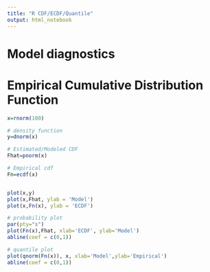 ```yaml
---
title: "R CDF/ECDF/Quantile"
output: html_notebook
---
```


# Model diagnostics

# Empirical Cumulative Distribution Function

```r
x=rnorm(100)

# density function
y=dnorm(x)

# Estimated/Modeled CDF
Fhat=pnorm(x)

# Empirical cdf
Fn=ecdf(x)


plot(x,y)
plot(x,Fhat, ylab = 'Model')
plot(x,Fn(x), ylab = 'ECDF')

# probability plot
par(pty="s")
plot(Fn(x),Fhat, xlab='ECDF', ylab='Model')
abline(coef = c(0,1))

# quantile plot
plot(qnorm(Fn(x)), x, xlab='Model',ylab='Empirical')
abline(coef = c(0,1))
```
